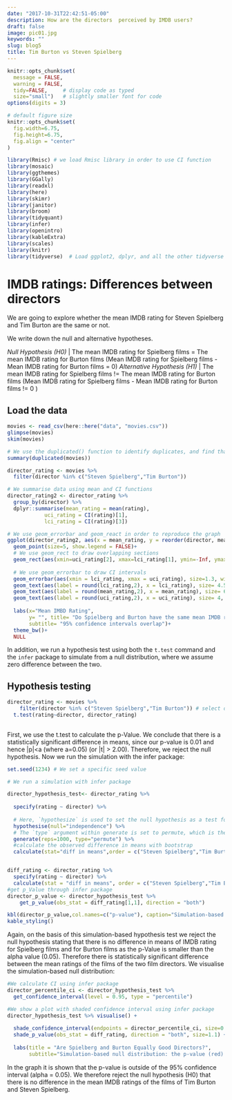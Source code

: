 ```yaml
---
date: "2017-10-31T22:42:51-05:00"
description: How are the directors  perceived by IMDB users?
draft: false
image: pic01.jpg
keywords: ""
slug: blog5
title: Tim Burton vs Steven Spielberg 
---
```



```r
knitr::opts_chunk$set(
  message = FALSE, 
  warning = FALSE, 
  tidy=FALSE,     # display code as typed
  size="small")   # slightly smaller font for code
options(digits = 3)

# default figure size
knitr::opts_chunk$set(
  fig.width=6.75, 
  fig.height=6.75,
  fig.align = "center"
)
```


```r
library(Rmisc) # we load Rmisc library in order to use CI function
library(mosaic)
library(ggthemes)
library(GGally)
library(readxl)
library(here)
library(skimr)
library(janitor)
library(broom)
library(tidyquant)
library(infer)
library(openintro)
library(kableExtra)
library(scales)
library(knitr)
library(tidyverse)  # Load ggplot2, dplyr, and all the other tidyverse packages
```



# IMDB ratings: Differences between directors

We are going to explore whether the mean IMDB rating for Steven Spielberg and Tim Burton are the same or not. 


We write down the null and alternative hypotheses.

*Null Hypothesis (H0)* | The mean IMDB rating for Spielberg films = The mean IMDB rating for Burton films (Mean IMDB rating for Spielberg films - Mean IMDB rating for Burton films = 0)
*Alternative Hypothesis (H1)* | The mean IMDB rating for Spielberg films != The mean IMDB rating for Burton films (Mean IMDB rating for Spielberg films - Mean IMDB rating for Burton films != 0 )

## Load the data
```r

movies <- read_csv(here::here("data", "movies.csv"))
glimpse(movies)
skim(movies)

# We use the duplicated() function to identify duplicates, and find that there are none
summary(duplicated(movies))

```


```r

director_rating <- movies %>% 
  filter(director %in% c("Steven Spielberg","Tim Burton"))

# We summarise data using mean and CI functions
director_rating2 <- director_rating %>%
  group_by(director) %>%
  dplyr::summarise(mean_rating = mean(rating),
            uci_rating = CI(rating)[1],
            lci_rating = CI(rating)[3])

# We use geom_errorbar and geom_react in order to reproduce the graph
ggplot(director_rating2, aes(x = mean_rating, y = reorder(director, mean_rating), colour=director)) +
  geom_point(size=5, show.legend = FALSE)+
  # We use geom_rect to draw overlapping sections
  geom_rect(aes(xmin=uci_rating[2], xmax=lci_rating[1], ymin=-Inf, ymax=Inf), colour = "light grey", alpha = 0.2)+
  
  # We use geom_errorbar to draw CI intervals
  geom_errorbar(aes(xmin = lci_rating, xmax = uci_rating), size=1.3, width=.05, show.legend = FALSE)+
  geom_text(aes(label = round(lci_rating,2), x = lci_rating), size= 4.5, vjust = -1, colour ="black")+
  geom_text(aes(label = round(mean_rating,2), x = mean_rating), size= 6, vjust = -1, colour ="black")+
  geom_text(aes(label = round(uci_rating,2), x = uci_rating), size= 4, vjust = -1, colour ="black")+
  
  labs(x="Mean IMBD Rating", 
       y= "", title= "Do Spielberg and Burton have the same mean IMDB ratings?", 
       subtitle= "95% confidence intervals overlap")+
  theme_bw()+
  NULL

```

In addition, we run a hypothesis test using both the `t.test` command and the `infer` package to simulate from a null distribution, where we assume zero difference between the two.

## Hypothesis testing
```r

director_rating <- movies %>%
    filter(director %in% c("Steven Spielberg","Tim Burton")) # select directors
  t.test(rating~director, director_rating)
  
```
First, we use the t.test to calculate the p-Value. We conclude that there is a statistically significant difference in means, since our p-value is 0.01 and hence |p|<a (where a=0.05) (or |t| > 2.00). Therefore, we reject the null hypothesis. Now we run the simulation with the infer package:

```r

set.seed(1234) # We set a specific seed value

# We run a simulation with infer package

director_hypothesis_test<- director_rating %>%
  
  specify(rating ~ director) %>%
  
  # Here, `hypothesize` is used to set the null hypothesis as a test for independence, i.e., that there is no difference between the two population means.
  hypothesise(null="independence") %>% 
  # The `type` argument within generate is set to permute, which is the argument when generating a null distribution for a hypothesis test.
  generate(reps=1000, type="permute") %>% 
  #calculate the observed difference in means with bootstrap
  calculate(stat="diff in means",order = c("Steven Spielberg","Tim Burton"))


diff_rating <- director_rating %>% 
  specify(rating ~ director) %>% 
  calculate(stat = "diff in means", order = c("Steven Spielberg","Tim Burton"))
#get p_Value through infer package 
director_p_value <- director_hypothesis_test %>% 
    get_p_value(obs_stat = diff_rating[1,1], direction = "both")

kbl(director_p_value,col.names=c("p-value"), caption="Simulation-based null distribution using the 'infer' package") %>%
kable_styling()

```
Again, on the basis of this simulation-based hypothesis test we reject the null hypothesis stating that there is no difference in means of IMDB rating for Spielberg films and for Burton films as the p-Value is smaller than the alpha value (0.05). Therefore there is statistically significant difference between the mean ratings of the films of the two film directors. We visualise the simulation-based null distribution:

```r

#We calculate CI using infer package
director_percentile_ci <- director_hypothesis_test %>%
  get_confidence_interval(level = 0.95, type = "percentile")

#We show a plot with shaded confidence interval using infer package
director_hypothesis_test %>% visualise() +
  
  shade_confidence_interval(endpoints = director_percentile_ci, size=0.4, color= "yellow", fill="light yellow") +
  shade_p_value(obs_stat = diff_rating, direction = "both", size=1.1) +
  
  labs(title = "Are Spielberg and Burton Equally Good Directors?", 
       subtitle="Simulation-based null distribution: the p-value (red) lies well outside the null distribution (yellow), allowing us to reject the null hypothesis", x="Difference in Mean IMDB Rating Between Directors", y="Count")+theme_fivethirtyeight() + theme(axis.title = element_text()) + scale_x_continuous(breaks=seq(-1.0, 1.0, by = 0.1), limits=c(-1.0,1.0))

```
In the graph it is shown that the p-value is outside of the 95% confidence interval (alpha = 0.05). We therefore reject the null hypothesis (H0) that there is no difference in the mean IMDB ratings of the films of Tim Burton and Steven Spielberg. 


